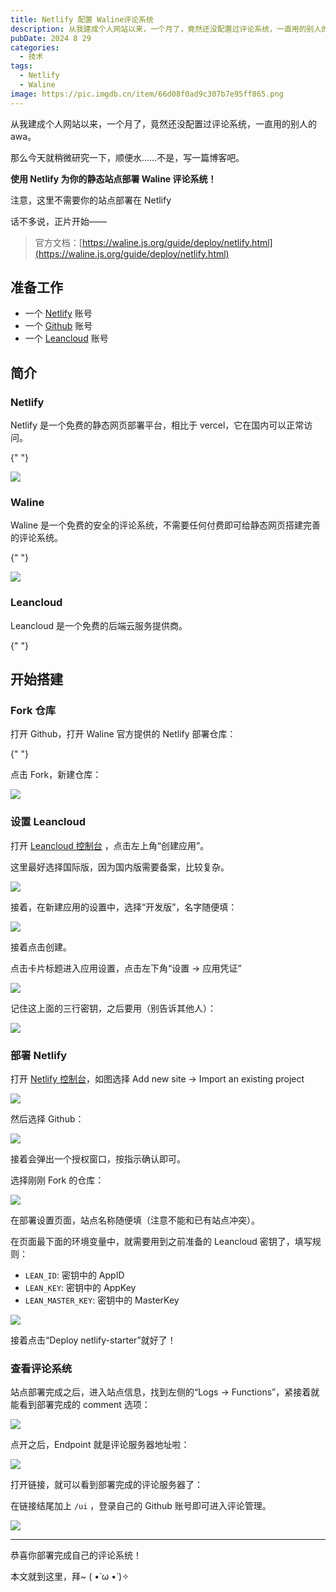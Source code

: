 ```yaml
---
title: Netlify 配置 Waline评论系统
description: 从我建成个人网站以来，一个月了，竟然还没配置过评论系统，一直用的别人的。那么今天就稍微研究一下，使用 netlify 配置 waline 评论系统！
pubDate: 2024 8 29
categories:
  - 技术
tags:
  - Netlify
  - Waline
image: https://pic.imgdb.cn/item/66d08f0ad9c307b7e95ff865.png
---
```




从我建成个人网站以来，一个月了，竟然还没配置过评论系统，一直用的别人的 awa。

那么今天就稍微研究一下，顺便水……不是，写一篇博客吧。

**使用 Netlify 为你的静态站点部署 Waline 评论系统！**

<Warning>注意，这里不需要你的站点部署在 Netlify</Warning>

话不多说，正片开始——

> 官方文档：[https://waline.js.org/guide/deploy/netlify.html](https://waline.js.org/guide/deploy/netlify.html)

## 准备工作

- 一个 [Netlify](https://netlify.com) 账号
- 一个 [Github](https://github.com) 账号
- 一个 [Leancloud](https://console.leancloud.app/apps) 账号

## 简介

### Netlify

Netlify 是一个免费的静态网页部署平台，相比于 vercel，它在国内可以正常访问。

<LinkCard
  title="Netlify"
  desc="https://app.netlify.com/"
  url="https://app.netlify.com/"
/>{" "}

![](https://tse2-mm.cn.bing.net/th/id/OIP-C.fVbgHQU3ZeoJErXovw5ghwAAAA?rs=1&pid=ImgDetMain)

### Waline

Waline 是一个免费的安全的评论系统，不需要任何付费即可给静态网页搭建完善的评论系统。

<LinkCard
  title="Waline"
  desc="https://waline.js.org/"
  url="https://waline.js.org/"
/>{" "}

![](https://pic.imgdb.cn/item/66d08f0ad9c307b7e95ff865.png)

### Leancloud

Leancloud 是一个免费的后端云服务提供商。

<LinkCard
  title="Leancloud"
  desc="https://console.leancloud.app/"
  url="https://console.leancloud.app/"
/>{" "}

## 开始搭建

### Fork 仓库

打开 Github，打开 Waline 官方提供的 Netlify 部署仓库：

<LinkCard
  title="netlify-starter"
  desc="https://github.com/walinejs/netlify-starter/"
  url="https://github.com/walinejs/netlify-starter/"
/>{" "}

点击 Fork，新建仓库：

![](https://waline.js.org/assets/netlify-1-CbGWaP5q.png)

### 设置 Leancloud

打开 [Leancloud 控制台](https://console.leancloud.app/apps) ，点击左上角“创建应用”。

<Info>这里最好选择国际版，因为国内版需要备案，比较复杂。</Info>

![](https://pic.imgdb.cn/item/66d15075d9c307b7e938532e.png)

接着，在新建应用的设置中，选择“开发版”，名字随便填：

![](https://pic.imgdb.cn/item/66d1519cd9c307b7e9393506.png)

接着点击创建。

点击卡片标题进入应用设置，点击左下角“设置 -> 应用凭证”

![](https://pic.imgdb.cn/item/66d15392d9c307b7e93db232.png)

记住这上面的三行密钥，之后要用（别告诉其他人）：

![](https://pic.imgdb.cn/item/66d153e2d9c307b7e93e5658.png)

### 部署 Netlify

打开 [Netlify 控制台](https://app.netlify.com/)，如图选择 Add new site -> Import an existing project

![](https://pic.imgdb.cn/item/66d162ecd9c307b7e952225e.png)

然后选择 Github：

![](https://pic.imgdb.cn/item/66d16351d9c307b7e952f34f.png)

接着会弹出一个授权窗口，按指示确认即可。

选择刚刚 Fork 的仓库：

![](https://pic.imgdb.cn/item/66d163add9c307b7e9539e3d.png)

在部署设置页面，站点名称随便填（注意不能和已有站点冲突）。

在页面最下面的环境变量中，就需要用到之前准备的 Leancloud 密钥了，填写规则：

- `LEAN_ID`: 密钥中的 AppID
- `LEAN_KEY`: 密钥中的 AppKey
- `LEAN_MASTER_KEY`: 密钥中的 MasterKey

![](https://pic.imgdb.cn/item/66d16461d9c307b7e9551e08.png)

接着点击“Deploy netlify-starter”就好了！

### 查看评论系统

站点部署完成之后，进入站点信息，找到左侧的“Logs -> Functions”，紧接着就能看到部署完成的 comment 选项：

![](https://pic.imgdb.cn/item/66d16576d9c307b7e957c77c.png)

点开之后，Endpoint 就是评论服务器地址啦：

![](https://pic.imgdb.cn/item/66d16ed7d9c307b7e9667660.png)

打开链接，就可以看到部署完成的评论服务器了：

在链接结尾加上 `/ui` ，登录自己的 Github 账号即可进入评论管理。

![](https://pic.imgdb.cn/item/66d16f1ed9c307b7e96720f2.png)

---

恭喜你部署完成自己的评论系统！

本文就到这里，拜~ ( •̀ ω •́ )✧